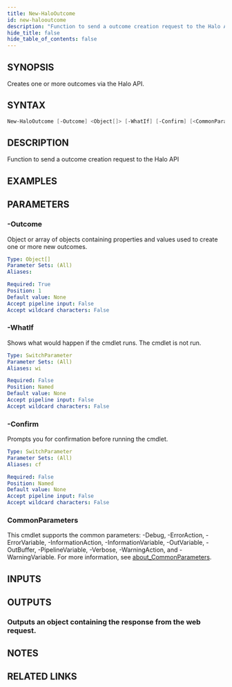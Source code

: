 ```yaml
---
title: New-HaloOutcome
id: new-halooutcome
description: "Function to send a outcome creation request to the Halo API"
hide_title: false
hide_table_of_contents: false
---
```


## SYNOPSIS

Creates one or more outcomes via the Halo API.

## SYNTAX

```powershell
New-HaloOutcome [-Outcome] <Object[]> [-WhatIf] [-Confirm] [<CommonParameters>]
```

## DESCRIPTION

Function to send a outcome creation request to the Halo API

## EXAMPLES

## PARAMETERS

### -Outcome

Object or array of objects containing properties and values used to create one or more new outcomes.

```yaml
Type: Object[]
Parameter Sets: (All)
Aliases:

Required: True
Position: 1
Default value: None
Accept pipeline input: False
Accept wildcard characters: False
```

### -WhatIf

Shows what would happen if the cmdlet runs.
The cmdlet is not run.

```yaml
Type: SwitchParameter
Parameter Sets: (All)
Aliases: wi

Required: False
Position: Named
Default value: None
Accept pipeline input: False
Accept wildcard characters: False
```

### -Confirm

Prompts you for confirmation before running the cmdlet.

```yaml
Type: SwitchParameter
Parameter Sets: (All)
Aliases: cf

Required: False
Position: Named
Default value: None
Accept pipeline input: False
Accept wildcard characters: False
```

### CommonParameters

This cmdlet supports the common parameters: -Debug, -ErrorAction, -ErrorVariable, -InformationAction, -InformationVariable, -OutVariable, -OutBuffer, -PipelineVariable, -Verbose, -WarningAction, and -WarningVariable. For more information, see [about_CommonParameters](http://go.microsoft.com/fwlink/?LinkID=113216).

## INPUTS

## OUTPUTS

### Outputs an object containing the response from the web request.

## NOTES

## RELATED LINKS
